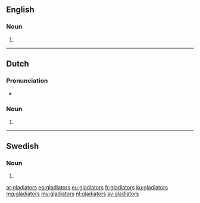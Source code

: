 ==English==

===Noun===
{{head|en|noun plural form}}

# {{plural of|gladiator|lang=en}}

----

==Dutch==

===Pronunciation===
* {{audio|Nl-gladiators.ogg|Audio}}

===Noun===
{{head|nl|noun plural form}}

# {{nl-noun form of|pl|gladiator}}

----

==Swedish==

===Noun===
{{head|sv|noun form}}

# {{sv-noun-form-indef-gen|gladiator}}

[[ar:gladiators]]
[[eo:gladiators]]
[[eu:gladiators]]
[[fr:gladiators]]
[[ku:gladiators]]
[[mg:gladiators]]
[[my:gladiators]]
[[nl:gladiators]]
[[sv:gladiators]]